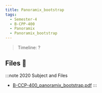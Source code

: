 ```yaml
---
title: Panoramix_bootstrap
tags:
  - Semester-4
  - B-CPP-400
  - Panoramix
  - Panoramix_bootstrap
---
```

> Timeline: ?


## Files 📂

:::note 2020 Subject and Files
- [B-CCP-400_panoramix_bootstrap.pdf](https://github.com/Studio-17/Epitech-Subjects/raw/main/Semester-4/B-CPP-400/Panoramix/Panoramix_bootstrap/B-CCP-400_panoramix_bootstrap.pdf)
:::
